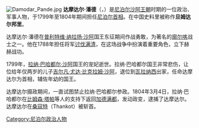 {{unreferenced|time=2015-04-27T10:11:35+00:00}}
[[File:Damodar_Pande.jpg|thumb]]
'''达摩达尔·潘德'''（{{lang-ne|दामोदर पाँडे}}，{{bd|1752年||1804年||catIdx=D}}）是[[尼泊尔|尼泊尔]][[沙阿王朝|沙阿王朝]]时期的一位政治、军事人物，于1799年至1804年期间担任[[尼泊尔首相|尼泊尔首相]]。在中国史料里被称作'''旦姆达尔邦里'''。

达摩达尔·潘德在[[普利特维·纳拉扬·沙阿|普利特维·纳拉扬·沙阿]]国王东征期间作战勇敢，为著名的[[廓尔喀|廓尔喀]]战士之一。他在1788年担任将军[[廓尔喀之役|讨伐满清]]，在这场战争中扮演着重要角色，立下赫赫战功。

1799年，[[拉纳·巴哈都尔·沙阿|拉纳·巴哈都尔·沙阿]]国王的宠妃逝世。拉纳·巴哈都尔国王非常悲伤，让位给年仅两岁的儿子[[吉尔凡·尤达·比克拉姆·沙阿|吉尔凡·尤达·比克拉姆·沙阿]]，退位到[[瓦拉纳西|瓦拉纳西]]出家，任命达摩达尔为首相，辅佐年幼的国王。

达摩达尔摄政期间，一直试图禁止拉纳·巴哈都尔参政。1804年3月4日，拉纳·巴哈都尔在[[比姆森·塔帕|比姆森·塔帕]]等人的支持下返回[[加德满都|加德满都]]，发动政变，逮捕了达摩达尔。达摩达尔在[[桑寇特|桑寇特]]（Thankot）被斩首。

{{start box}}
{{s-off}}
{{s-bef|before=无，头衔新设立}}
{{s-ttl|title=[[尼泊尔首相|尼泊尔王国首相]]|years=1799年－1804年}}
{{s-aft|after=[[拉纳·巴哈都尔·沙阿|拉纳·巴哈都尔·沙阿]]}}
{{s-end}}

[[Category:尼泊尔政治人物|Category:尼泊尔政治人物]]